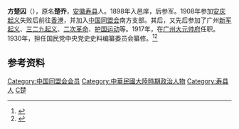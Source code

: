 '''方楚囚'''（{{bd|1871年||1938年|9月11日|catIdx=Fang方}}），原名'''楚乔'''，[[安徽|安徽]][[寿县|寿县]]人。1898年入邑庠，后参军。1908年参加[[安庆起义|安庆起义]]失败后前往[[香港|香港]]，并加入[[中国同盟会|中国同盟会]]南方支部。其后，又先后参加了广州[[新军起义|新军起义]]、[[三二九起义|三二九起义]]、[[二次革命|二次革命]]、[[护国运动|护国运动]]等。1917年，在[[广州|广州]][[大元帅府|大元帅府]]任职。1930年，担任国民党中央党史史料编纂委员会纂修。<ref name="kmt">{{cite book|title=《中国国民党百年人物全书》|publisher=团结出版社|year=2005}}</ref><ref>{{cite book|title=《辛亥以来人物年里录》|author=邵延淼|publisher=江苏教育出版社}}</ref>

== 参考资料 ==
{{reflist}}

{{中华民国大陆时期人物小作品}}
{{DEFAULTSORT:Fang方}}
[[Category:中国同盟会会员|Category:中国同盟会会员]]
[[Category:中華民國大陸時期政治人物|Category:中華民國大陸時期政治人物]]
[[Category:寿县人|Category:寿县人]]
[[Category:方姓|C楚]]
